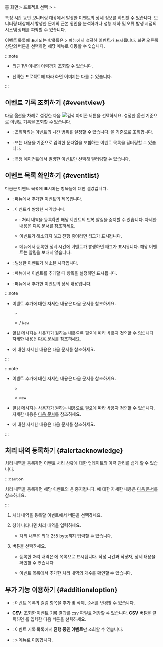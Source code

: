 홈 화면 &gt; 프로젝트 선택 &gt; <Cmdname sid="event_statistic" className="uitext" /> &gt; <Cmdname sid="event_history" className="uitext" />

특정 시간 동안 모니터링 대상에서 발생한 이벤트의 상세 정보를 확인할 수 있습니다. 모니터링 대상에서 발생한 문제의 근본 원인을 분석하거나 성능 저하 및 오류 발생 시점의 시스템 상태를 파악할 수 있습니다.

<Xclude product='kubernetes,browser,url'><ImgLang img='event-history.png' desc='이벤트 기록' /></Xclude>

<InDoc product='kubernetes'><ImgLang img='k8s-event-history.png' desc='이벤트 기록' /></InDoc>

<InDoc product='browser'><ImgLang img='browser-event-history.png' desc='이벤트 기록' /></InDoc>

<InDoc product='url'><ImgLang img='url-event-history.png' desc='이벤트 기록' /></InDoc>

이벤트 목록에 표시되는 항목들은 <Cmdname sid="side_event" className="uitext" /> &gt; <Cmdname sid="side_eventSetting" className="uitext" /> 메뉴에서 설정한 이벤트가 표시됩니다. 화면 오른쪽 상단의 <Cmdname sid="event_setting" className="uitext" /> 버튼을 선택하면 해당 메뉴로 이동할 수 있습니다.

:::note

* 최근 1년 이내의 이력까지 조회할 수 있습니다.

* 선택한 프로젝트에 따라 화면 이미지는 다를 수 있습니다.

:::

## 이벤트 기록 조회하기 {#eventview}

다음 옵션을 차례로 설정한 다음 ![검색 아이콘](/img/ico-btn-search.png) 버튼을 선택하세요. 설정한 옵션 기준으로 이벤트 기록을 조회할 수 있습니다.

* <Cmdname sid="time_selector" className="uitext" />: 조회하려는 이벤트의 시간 범위를 설정할 수 있습니다. <Cmdname sid="event_time" className="uitext" />을 기준으로 조회합니다.

* <Cmdname sid="filter" className="uitext" />: <Cmdname sid="event_title" className="uitext" /> 또는 <Cmdname sid="message" className="uitext" /> 내용을 기준으로 입력한 문자열을 포함하는 이벤트 목록을 필터링할 수 있습니다.

<Xclude product="browser,url">

* <Cmdname sid="agent" className="uitext" />: 특정 에이전트에서 발생한 이벤트만 선택해 필터링할 수 있습니다.

</Xclude>

## 이벤트 목록 확인하기 {#eventlist}

다음은 이벤트 목록에 표시되는 항목들에 대한 설명입니다.

* <Cmdname sid="event_title" className="uitext" />: <Cmdname sid="event_setting" className="uitext" /> 메뉴에서 추가한 이벤트의 제목입니다.

* <Cmdname sid="event_time" className="uitext" />: 이벤트가 발생한 시각입니다. 

  * <Cmdname sid="sms_alert_acknowledge" className="uitext" />: 처리 내역을 등록하면 해당 이벤트의 반복 알림을 중지할 수 있습니다. 자세한 내용은 [다음 문서](#alertacknowledge)를 참조하세요.

  * 이벤트가 해소되지 않고 진행 중이라면 <Cmdname sid="in_progress" className="uitext" /> 태그가 표시됩니다.

  * <Cmdname sid="sms_maintenance" className="uitext" /> 메뉴에서 등록한 정비 시간에 이벤트가 발생하면 <Cmdname sid="ITM07315" className="uitext" /> 태그가 표시됩니다. 해당 이벤트는 알림을 보내지 않습니다.

* <Cmdname sid="TTL06583" className="uitext" />: 발생한 이벤트가 해소된 시각입니다.

<Xclude product="browser,url">

* <Cmdname sid="oname" className="uitext" />: <Cmdname sid="event_setting" className="uitext" /> 메뉴에서 이벤트를 추가할 때 <Cmdname sid="TTL07363" className="uitext" /> 항목을 설정하면 표시됩니다.

</Xclude>

* <Cmdname sid="message" className="uitext" />: <Cmdname sid="event_setting" className="uitext" /> 메뉴에서 추가한 이벤트의 상세 내용입니다.

<Xclude product="amazon-cloudwatch,amazon-ecs,aws-log,azure,log,ncloud,oracle-cloud,url,sapase">

:::note

* 이벤트 추가에 대한 자세한 내용은 다음 문서를 참조하세요.

  * [<Cmdname sid="default" />](warning-notice-v2)

  * [<Cmdname sid="metrics" />](metric-warning-notice) / [<Cmdname sid="metrics" />](metric-warning-notice-new) <code className="newfunc">New</code>

* 알림 메시지는 사용자가 원하는 내용으로 필요에 따라 사용자 정의할 수 있습니다. 자세한 내용은 [다음 문서](set-notification-message)를 참조하세요.

* <Cmdname sid="sms_maintenance" className="uitext" />에 대한 자세한 내용은 <Link to="../management/maintenance">다음 문서</Link>를 참조하세요.

:::

</Xclude>

<InDoc product="sapase">

:::note

* 이벤트 추가에 대한 자세한 내용은 다음 문서를 참조하세요.

  * [<Cmdname sid="default" />](warning-notice-v2)

  * [<Cmdname sid="metrics" />](metric-warning-notice-new) <code className="newfunc">New</code>

* 알림 메시지는 사용자가 원하는 내용으로 필요에 따라 사용자 정의할 수 있습니다. 자세한 내용은 [다음 문서](set-notification-message)를 참조하세요.

* <Cmdname sid="sms_maintenance" className="uitext" />에 대한 자세한 내용은 <Link to="../management/maintenance">다음 문서</Link>를 참조하세요.

:::

</InDoc>

## 처리 내역 등록하기 {#alertacknowledge}

처리 내역을 등록하면 이벤트 처리 상황에 대한 업데이트와 이력 관리를 쉽게 할 수 있습니다.

:::caution

처리 내역을 등록하면 해당 이벤트의 <Cmdname sid="TTL06149" className="uitext" />은 중지됩니다. <Cmdname sid="TTL06149" className="uitext" />에 대한 자세한 내용은 [다음 문서](set-receive-event#escalation)를 참조하세요.

:::

1. 처리 내역을 등록할 이벤트에서 <Cmdname sid="sms_alert_acknowledge" className="uitext" /> 버튼을 선택하세요.

1. <Cmdname sid="sms_alert_acknowledge_add" className="uitext" /> 창이 나타나면 처리 내역을 입력하세요.

    * 처리 내역은 최대 255 byte까지 입력할 수 있습니다.

1. <Cmdname sid="registration" className="uitext" /> 버튼을 선택하세요.

    * 등록한 처리 내역은 <Cmdname sid="TTL08669" className="uitext" />에 목록으로 표시됩니다. 작성 시간과 작성자, 상세 내용을 확인할 수 있습니다.

        <ImgLang img="event-history-add-acknowledge-history.png" desc="처리내역 상세" />

    * 이벤트 목록에서 추가한 처리 내역의 개수를 확인할 수 있습니다.

        <ImgLang img="event-history-add-acknowledge-added.png" desc="처리내역" />

## 부가 기능 이용하기 {#additionaloption}

* <Cmdname sid="BTN06441" className="uitext" />: 이벤트 목록의 컬럼 항목을 추가 및 삭제, 순서를 변경할 수 있습니다.

* **CSV**: 조회한 이벤트 기록 결과를 csv 파일로 저장할 수 있습니다. **CSV** 버튼을 클릭하면 <Cmdname sid="maximum_csv_lines" className="uitext" />를 입력한 다음 <Cmdname sid="download" className="uitext" /> 버튼을 선택하세요.

* <Cmdname sid="exclude_resolved_alerts" className="uitext" />: 이벤트 기록 목록에서 **진행 중인 이벤트**만 조회할 수 있습니다.

* <Cmdname sid="event_setting" className="uitext" />: <Cmdname sid="event_statistic" className="uitext" /> &gt; <Cmdname sid="event_setting" className="uitext" /> 메뉴로 이동합니다.


<Dbv2dataeditcolumn level={3} />